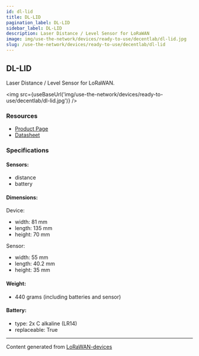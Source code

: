 ```yaml
---
id: dl-lid
title: DL-LID
pagination_label: DL-LID
sidebar_label: DL-LID
description: Laser Distance / Level Sensor for LoRaWAN
image: img/use-the-network/devices/ready-to-use/decentlab/dl-lid.jpg
slug: /use-the-network/devices/ready-to-use/decentlab/dl-lid
---
```



## DL-LID

Laser Distance / Level Sensor for LoRaWAN.

<img src={useBaseUrl('img/use-the-network/devices/ready-to-use/decentlab/dl-lid.jpg')} />

### Resources

- [Product Page](https://www.decentlab.com/products/laser-distance-level-sensor-for-lorawan)
- [Datasheet](https://cdn.decentlab.com/download/datasheets/Decentlab-DL-LID-datasheet.pdf)

### Specifications

#### Sensors:

- distance
- battery

#### Dimensions:

Device:
- width: 81 mm
- length: 135 mm
- height: 70 mm

Sensor:
- width: 55 mm
- length: 40.2 mm
- height: 35 mm

#### Weight:

- 440 grams (including batteries and sensor)

#### Battery:

- type: 2x C alkaline (LR14)
- replaceable: True

---

Content generated from [LoRaWAN-devices](https://github.com/TheThingsNetwork/lorawan-devices)
